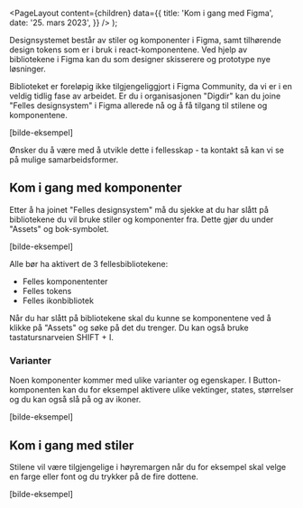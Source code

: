 
<Meta
  title='Kom i gang med Figma'
  description='Beskrivelse'
/>

  <PageLayout
    content={children}
    data={{
      title: 'Kom i gang med Figma',
      date: '25. mars 2023',
    }}
  />
);

Designsystemet består av stiler og komponenter i Figma, samt tilhørende design tokens som er i bruk i react-komponentene. Ved hjelp av bibliotekene i Figma kan du som designer skisserere og prototype nye løsninger.

Biblioteket er foreløpig ikke tilgjengeliggjort i Figma Community, da vi er i en veldig tidlig fase av arbeidet. Er du i organisasjonen "Digdir" kan du joine "Felles designsystem" i Figma allerede nå og å få tilgang til stilene og komponentene.

[bilde-eksempel]

Ønsker du å være med å utvikle dette i fellesskap - ta kontakt så kan vi se på mulige samarbeidsformer.

## Kom i gang med komponenter

Etter å ha joinet "Felles designsystem" må du sjekke at du har slått på bibliotekene du vil bruke stiler og komponenter fra. Dette gjør du under "Assets" og bok-symbolet.

[bilde-eksempel]

Alle bør ha aktivert de 3 fellesbibliotekene:

- Felles komponententer
- Felles tokens
- Felles ikonbibliotek

Når du har slått på bibliotekene skal du kunne se komponentene ved å klikke på "Assets" og søke på det du trenger. Du kan også bruke tastatursnarveien SHIFT + I.

### Varianter

Noen komponenter kommer med ulike varianter og egenskaper. I Button-komponenten kan du for eksempel aktivere ulike vektinger, states, størrelser og du kan også slå på og av ikoner.

[bilde-eksempel]

## Kom i gang med stiler

Stilene vil være tilgjengelige i høyremargen når du for eksempel skal velge en farge eller font og du trykker på de fire dottene.

[bilde-eksempel]
